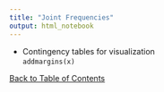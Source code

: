 ```yaml
---
title: "Joint Frequencies"
output: html_notebook
---
```


- Contingency tables for visualization <br>`addmargins(x)` <br>

[Back to Table of Contents](../)